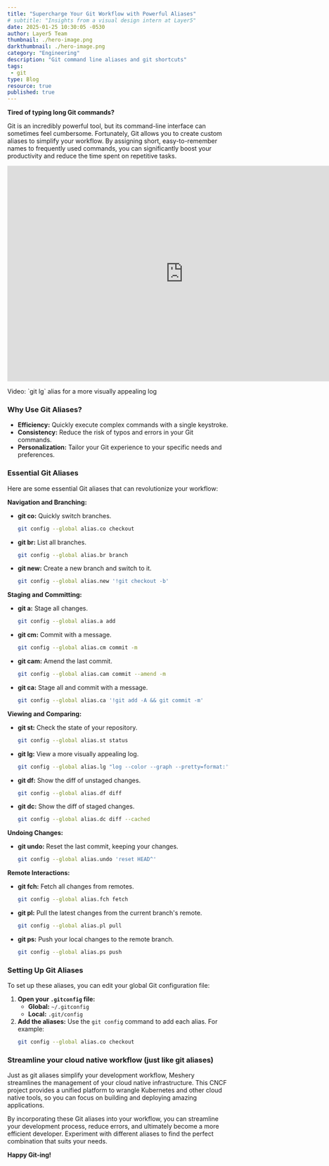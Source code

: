 ```yaml
---
title: "Supercharge Your Git Workflow with Powerful Aliases"
# subtitle: "Insights from a visual design intern at Layer5"
date: 2025-01-25 10:30:05 -0530
author: Layer5 Team
thumbnail: ./hero-image.png
darkthumbnail: ./hero-image.png
category: "Engineering"
description: "Git command line aliases and git shortcuts"
tags:
 - git
type: Blog
resource: true
published: true
---
```



<BlogWrapper>

**Tired of typing long Git commands?**

Git is an incredibly powerful tool, but its command-line interface can sometimes feel cumbersome. Fortunately, Git allows you to create custom aliases to simplify your workflow. By assigning short, easy-to-remember names to frequently used commands, you can significantly boost your productivity and reduce the time spent on repetitive tasks.


  <div>

<iframe width="800" height="490" src="https://www.youtube.com/embed/vkk2jHUgbNQ?si=ohL-fnpZJDkwHO6w" title="YouTube video player" frameborder="0" allow="accelerometer; autoplay; clipboard-write; encrypted-media; gyroscope; picture-in-picture; web-share" referrerpolicy="strict-origin-when-cross-origin" allowfullscreen></iframe>
    <p>Video: `git lg` alias for a more visually appealing log</p>
</div>

### Why Use Git Aliases?

* **Efficiency:**  Quickly execute complex commands with a single keystroke.
* **Consistency:** Reduce the risk of typos and errors in your Git commands.
* **Personalization:** Tailor your Git experience to your specific needs and preferences.

### Essential Git Aliases

Here are some essential Git aliases that can revolutionize your workflow:

**Navigation and Branching:**

* **git co:**  Quickly switch branches.
    ```bash
    git config --global alias.co checkout
    ```
* **git br:** List all branches.
    ```bash
    git config --global alias.br branch
    ```
* **git new:** Create a new branch and switch to it.
    ```bash
    git config --global alias.new '!git checkout -b'
    ```

**Staging and Committing:**

* **git a:** Stage all changes.
    ```bash
    git config --global alias.a add
    ```
* **git cm:** Commit with a message.
    ```bash
    git config --global alias.cm commit -m
    ```
* **git cam:** Amend the last commit.
    ```bash
    git config --global alias.cam commit --amend -m
    ```
* **git ca:** Stage all and commit with a message.
    ```bash
    git config --global alias.ca '!git add -A && git commit -m' 
    ```

**Viewing and Comparing:**

* **git st:** Check the state of your repository.
    ```bash
    git config --global alias.st status
    ```
* **git lg:** View a more visually appealing log.
    ```bash
    git config --global alias.lg "log --color --graph --pretty=format:'%Cred%h%Creset -%C(yellow)%d%Creset %s %Cgreen(%cr) %C(bold blue)<%an>%Creset' --abbrev-commit"
    ```
* **git df:** Show the diff of unstaged changes.
    ```bash
    git config --global alias.df diff
    ```
* **git dc:** Show the diff of staged changes.
    ```bash
    git config --global alias.dc diff --cached
    ```

**Undoing Changes:**

* **git undo:** Reset the last commit, keeping your changes.
    ```bash
    git config --global alias.undo 'reset HEAD^' 
    ```

**Remote Interactions:**

* **git fch:** Fetch all changes from remotes.
    ```bash
    git config --global alias.fch fetch
    ```
* **git pl:** Pull the latest changes from the current branch's remote.
    ```bash
    git config --global alias.pl pull
    ```
* **git ps:** Push your local changes to the remote branch.
    ```bash
    git config --global alias.ps push
    ```

### Setting Up Git Aliases

To set up these aliases, you can edit your global Git configuration file:

1. **Open your `.gitconfig` file:**
   - **Global:** `~/.gitconfig`
   - **Local:** `.git/config`
2. **Add the aliases:** Use the `git config` command to add each alias. For example:
   ```bash
   git config --global alias.co checkout
   ```

### Streamline your cloud native workflow (just like git aliases)

Just as git aliases simplify your development workflow, <Link to="/meshery">Meshery</Link> streamlines the management of your cloud native infrastructure.  This CNCF project provides a unified platform to wrangle Kubernetes and other cloud native tools, so you can focus on building and deploying amazing applications.

By incorporating these Git aliases into your workflow, you can streamline your development process, reduce errors, and ultimately become a more efficient developer. Experiment with different aliases to find the perfect combination that suits your needs.
 
**Happy Git-ing!**

</BlogWrapper>